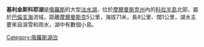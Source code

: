 {{Infobox lake
 | lake_name = 基利金斯科耶湖<br>Кильдинское
 | image_lake = Lake Kildinskoe2.JPG
 | caption_lake = Regata on the lake
 | image_bathymetry = 
 | caption_bathymetry = 
 | location = [[摩爾曼斯克州|摩爾曼斯克州]]
 | coords = {{coord|68|50|N|33|13|E|region:RU_type:waterbody|display=inline,title}}
 | type = 
 | inflow = 
 | outflow = 
 | catchment = 
 | basin_countries = {{RUS}}
 | length = 8 km
 | width = 1 km
 | area = 
 | depth = 
 | max-depth = 
 | volume = 
 | residence_time = 
 | shore = 
 | elevation = 71 m
 | islands = 
 | cities = 
}}

'''基利金斯科耶湖'''是[[俄羅斯|俄羅斯]]的大型[[淡水湖|淡水湖]]，位於[[摩爾曼斯克州|摩爾曼斯克州]]內的[[科拉半島|科拉半島]]北部，屬於[[巴倫支海|巴倫支海]]流域，距離[[摩爾曼斯克|摩爾曼斯克]]5公里，海拔71米，長8公里、闊1公里，湖水主要來自溶雪和雨水，湖中有數個小島。


{{Russia-geo-stub}} 

[[Category:俄羅斯湖泊|Category:俄羅斯湖泊]]